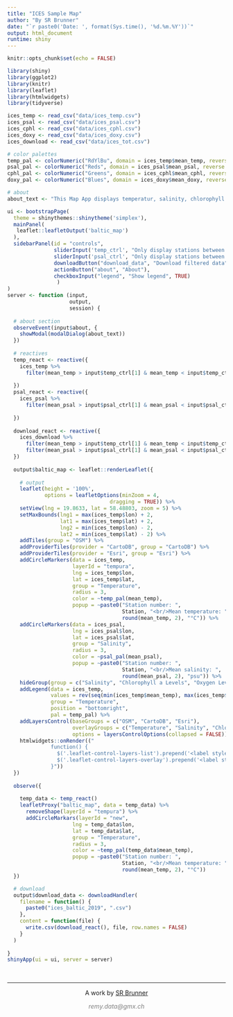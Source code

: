 ```yaml
---
title: "ICES Sample Map"
author: "By SR Brunner"
date: "`r paste0('Date: ', format(Sys.time(), '%d.%m.%Y'))`"
output: html_document
runtime: shiny
---
```


<style type="text/css">
.main-container {
  max-width: 1800px;
  margin-left: auto;
  margin-right: auto;
}
</style>

```r
knitr::opts_chunk$set(echo = FALSE)
```


```r
library(shiny)
library(ggplot2)
library(knitr)
library(leaflet)
library(htmlwidgets)
library(tidyverse)
```

```r
ices_temp <- read_csv("data/ices_temp.csv")
ices_psal <- read_csv("data/ices_psal.csv")
ices_cphl <- read_csv("data/ices_cphl.csv")
ices_doxy <- read_csv("data/ices_doxy.csv")
ices_download <- read_csv("data/ices_tot.csv")

# color palettes
temp_pal <- colorNumeric("RdYlBu", domain = ices_temp$mean_temp, reverse = TRUE)
psal_pal <- colorNumeric("Reds", domain = ices_psal$mean_psal, reverse = FALSE)
cphl_pal <- colorNumeric("Greens", domain = ices_cphl$mean_cphl, reverse = FALSE)
doxy_pal <- colorNumeric("Blues", domain = ices_doxy$mean_doxy, reverse = FALSE)

# about
about_text <- "This Map App displays temperatur, salinity, chlorophyll a and oxygen levels from measurements of oceanographic stations in the Baltic Sea averaged for the year 2019. The dataset was downloaded from the ices.dk website on 16/12/2020. Users can filter a range of stations via slider input and are also able to download this filtered data in CSV format."
```


```r
ui <- bootstrapPage(
  theme = shinythemes::shinytheme('simplex'),
  mainPanel(
   leaflet::leafletOutput('baltic_map') 
  ),
  sidebarPanel(id = "controls",
               sliderInput('temp_ctrl', "Only display stations between ___ & ___ °C", 0, 25, value = c(0,25)),
               sliderInput('psal_ctrl', "Only display stations between ___ & ___ psu", 0, 30, value = c(0,30)),
               downloadButton("download_data", "Download filtered data"),
               actionButton("about", "About"),
               checkboxInput("legend", "Show legend", TRUE)
                )
)
server <- function (input,
                    output,
                    session) {
  
  # about section
  observeEvent(input$about, {
    showModal(modalDialog(about_text))
  })
  
  # reactives
  temp_react <- reactive({
    ices_temp %>%
      filter(mean_temp > input$temp_ctrl[1] & mean_temp < input$temp_ctrl[2])
      
  })
  psal_react <- reactive({
    ices_psal %>%
      filter(mean_psal > input$psal_ctrl[1] & mean_psal < input$psal_ctrl[2])
      
  })
  
  download_react <- reactive({
    ices_download %>%
      filter(mean_temp > input$temp_ctrl[1] & mean_temp < input$temp_ctrl[2]) %>%
      filter(mean_psal > input$psal_ctrl[1] & mean_psal < input$psal_ctrl[2])
  })
  
  output$baltic_map <- leaflet::renderLeaflet({
    
    # output
    leaflet(height = '100%',
            options = leafletOptions(minZoom = 4,
                                 dragging = TRUE)) %>%
    setView(lng = 19.8633, lat = 58.48803, zoom = 5) %>%
    setMaxBounds(lng1 = max(ices_temp$lon) + 2,
                 lat1 = max(ices_temp$lat) + 2,
                 lng2 = min(ices_temp$lon) - 2,
                 lat2 = min(ices_temp$lat) - 2) %>%
    addTiles(group = "OSM") %>%
    addProviderTiles(provider = "CartoDB", group = "CartoDB") %>%
    addProviderTiles(provider = "Esri", group = "Esri") %>%
    addCircleMarkers(data = ices_temp, 
                     layerId = "tempura",
                     lng = ices_temp$lon, 
                     lat = ices_temp$lat,
                     group = "Temperature",
                     radius = 3,
                     color = ~temp_pal(mean_temp),
                     popup = ~paste0("Station number: ", 
                                     Station, "<br/>Mean temperature: ", 
                                     round(mean_temp, 2), "°C")) %>%
    addCircleMarkers(data = ices_psal, 
                     lng = ices_psal$lon, 
                     lat = ices_psal$lat,
                     group = "Salinity",
                     radius = 3,
                     color = ~psal_pal(mean_psal),
                     popup = ~paste0("Station number: ", 
                                     Station, "<br/>Mean salinity: ", 
                                     round(mean_psal, 2), "psu")) %>%
    hideGroup(group = c("Salinity", "Chlorophyll a Levels", "Oxygen Levels")) %>%
    addLegend(data = ices_temp, 
              values = rev(seq(min(ices_temp$mean_temp), max(ices_temp$mean_temp), 5)),
              group = "Temperature",
              position = "bottomright",
              pal = temp_pal) %>%
    addLayersControl(baseGroups = c("OSM", "CartoDB", "Esri"),
                     overlayGroups = c("Temperature", "Salinity", "Chlorophyll a Levels", "Oxygen Levels"),
                     options = layersControlOptions(collapsed = FALSE)) %>%
    htmlwidgets::onRender(("
              function() {
                $('.leaflet-control-layers-list').prepend('<label style=\"text-align:center\">Choose Base Layer</label>');
                $('.leaflet-control-layers-overlay').prepend('<label style=\"text-align:center\">Choose Data Layer</label>');
              }"))
  })
  
  observe({
    
    temp_data <- temp_react()
    leafletProxy("baltic_map", data = temp_data) %>%
      removeShape(layerId = "tempura") %>%
      addCircleMarkars(layerId = "new",
                     lng = temp_data$lon,
                     lat = temp_data$lat,
                     group = "Temperature",
                     radius = 3,
                     color = ~temp_pal(temp_data$mean_temp),
                     popup = ~paste0("Station number: ",
                                     Station, "<br/>Mean temperature: ",
                                     round(mean_temp, 2), "°C"))
  })

  # download
  output$download_data <- downloadHandler(
    filename = function() {
      paste0("ices_baltic_2019", ".csv")
    },
    content = function(file) {
      write.csv(download_react(), file, row.names = FALSE)
    }
  )
  
}
shinyApp(ui = ui, server = server)
```

&nbsp;
<hr />
<p style="text-align: center;">A work by <a href="https://www.kaggle.com/reminho">SR Brunner</a></p>
<p style="text-align: center;"><span style="color: #808080;"><em>remy.data@gmx.ch</em></span></p>

<!-- Add icon library -->
<link rel="stylesheet" href="https://cdnjs.cloudflare.com/ajax/libs/font-awesome/4.7.0/css/font-awesome.min.css">

<!-- Add font awesome icons -->
<p style="text-align: center;">
    <a href="https://www.linkedin.com/in/wanaka/" class="fa fa-linkedin"></a>
</p>

&nbsp;


